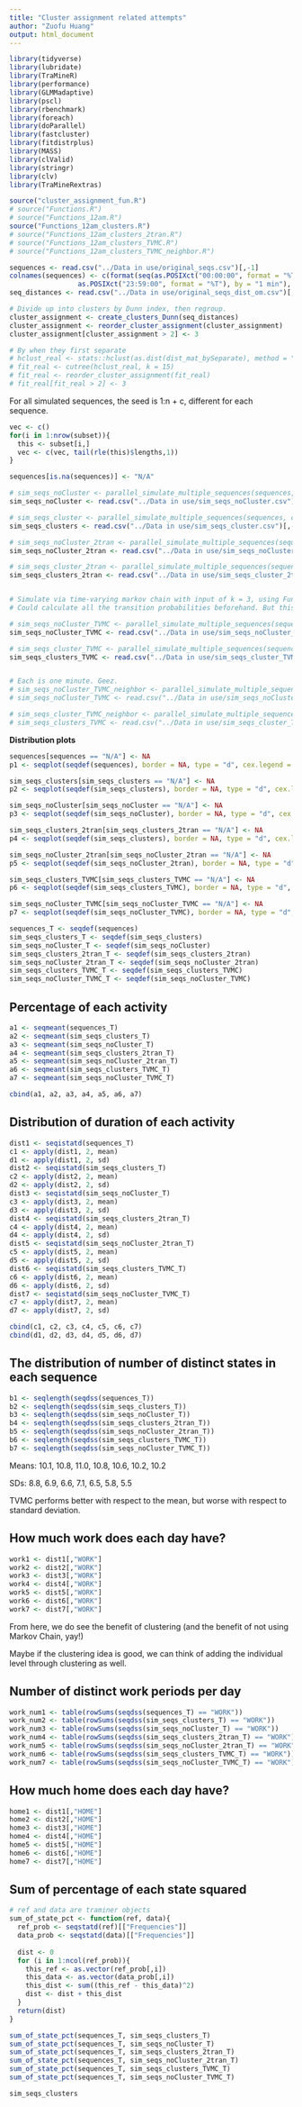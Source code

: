 ```yaml
---
title: "Cluster assignment related attempts"
author: "Zuofu Huang"
output: html_document
---
```


```r
library(tidyverse)
library(lubridate)
library(TraMineR)
library(performance)
library(GLMMadaptive)
library(pscl)
library(rbenchmark)
library(foreach)
library(doParallel)
library(fastcluster)
library(fitdistrplus)
library(MASS)
library(clValid)
library(stringr)
library(clv)
library(TraMineRextras)
```

```r
source("cluster_assignment_fun.R")
# source("Functions.R")
# source("Functions_12am.R")
source("Functions_12am_clusters.R")
# source("Functions_12am_clusters_2tran.R")
# source("Functions_12am_clusters_TVMC.R")
# source("Functions_12am_clusters_TVMC_neighbor.R")
```

```r
sequences <- read.csv("../Data in use/original_seqs.csv")[,-1]
colnames(sequences) <- c(format(seq(as.POSIXct("00:00:00", format = "%T"), 
                 as.POSIXct("23:59:00", format = "%T"), by = "1 min"), "%H:%M"))
seq_distances <- read.csv("../Data in use/original_seqs_dist_om.csv")[,-1]

# Divide up into clusters by Dunn index, then regroup.
cluster_assignment <- create_clusters_Dunn(seq_distances)
cluster_assignment <- reorder_cluster_assignment(cluster_assignment)
cluster_assignment[cluster_assignment > 2] <- 3

# By when they first separate
# hclust_real <- stats::hclust(as.dist(dist_mat_bySeparate), method = "average")
# fit_real <- cutree(hclust_real, k = 15)
# fit_real <- reorder_cluster_assignment(fit_real)
# fit_real[fit_real > 2] <- 3
```

For all simulated sequences, the seed is 1:n + c, different for each sequence.

```r
vec <- c()
for(i in 1:nrow(subset)){
  this <- subset[i,]
  vec <- c(vec, tail(rle(this)$lengths,1))
}
```

```r
sequences[is.na(sequences)] <- "N/A"

# sim_seqs_noCluster <- parallel_simulate_multiple_sequences(sequences, n = 1929, seeds = 1:1929)
sim_seqs_noCluster <- read.csv("../Data in use/sim_seqs_noCluster.csv")[,-1]

# sim_seqs_cluster <- parallel_simulate_multiple_sequences(sequences, cluster_assignment, n = 1929, seeds = 1:1929 + 1929*1)
sim_seqs_clusters <- read.csv("../Data in use/sim_seqs_cluster.csv")[,-1]

# sim_seqs_noCluster_2tran <- parallel_simulate_multiple_sequences(sequences, rep(1,1929), n = 1929, seeds = 1:1929 + 1929*2)
sim_seqs_noCluster_2tran <- read.csv("../Data in use/sim_seqs_noCluster_2tran.csv")[,-1]

# sim_seqs_cluster_2tran <- parallel_simulate_multiple_sequences(sequences, cluster_assignment, n = 1929, seeds = 1:1929 + 1929*3)
sim_seqs_clusters_2tran <- read.csv("../Data in use/sim_seqs_cluster_2tran.csv")[,-1]


# Simulate via time-varying markov chain with input of k = 3, using Functions_12am_clusters_TVMC.R
# Could calculate all the transition probabilities beforehand. But this works pretty fast too...

# sim_seqs_noCluster_TVMC <- parallel_simulate_multiple_sequences(sequences, rep(1, 1929), n = 1929, seeds = 1:1929 + 1929*4)
sim_seqs_noCluster_TVMC <- read.csv("../Data in use/sim_seqs_noCluster_TVMC.csv")[,-1]

# sim_seqs_cluster_TVMC <- parallel_simulate_multiple_sequences(sequences, cluster_assignment, n = 1929, seeds = 1:1929 + 1929*5)
sim_seqs_clusters_TVMC <- read.csv("../Data in use/sim_seqs_cluster_TVMC.csv")[,-1]


# Each is one minute. Geez.
# sim_seqs_noCluster_TVMC_neighbor <- parallel_simulate_multiple_sequences(sequences, rep(1, 1929), n = 1929, seeds = 1:1929 + 1929*6)
# sim_seqs_noCluster_TVMC <- read.csv("../Data in use/sim_seqs_noCluster_TVMC.csv")[,-1]

# sim_seqs_cluster_TVMC_neighbor <- parallel_simulate_multiple_sequences(sequences, cluster_assignment, n = 1929, seeds = 1:1929 + 1929*7)
# sim_seqs_clusters_TVMC <- read.csv("../Data in use/sim_seqs_cluster_TVMC.csv")[,-1]
```


**Distribution plots**

```r
sequences[sequences == "N/A"] <- NA
p1 <- seqplot(seqdef(sequences), border = NA, type = "d", cex.legend = 0.5)

sim_seqs_clusters[sim_seqs_clusters == "N/A"] <- NA
p2 <- seqplot(seqdef(sim_seqs_clusters), border = NA, type = "d", cex.legend = 0.5)

sim_seqs_noCluster[sim_seqs_noCluster == "N/A"] <- NA
p3 <- seqplot(seqdef(sim_seqs_noCluster), border = NA, type = "d", cex.legend = 0.5)

sim_seqs_clusters_2tran[sim_seqs_clusters_2tran == "N/A"] <- NA
p4 <- seqplot(seqdef(sim_seqs_clusters), border = NA, type = "d", cex.legend = 0.5)

sim_seqs_noCluster_2tran[sim_seqs_noCluster_2tran == "N/A"] <- NA
p5 <- seqplot(seqdef(sim_seqs_noCluster_2tran), border = NA, type = "d", cex.legend = 0.5)

sim_seqs_clusters_TVMC[sim_seqs_clusters_TVMC == "N/A"] <- NA
p6 <- seqplot(seqdef(sim_seqs_clusters_TVMC), border = NA, type = "d", cex.legend = 0.5)

sim_seqs_noCluster_TVMC[sim_seqs_noCluster_TVMC == "N/A"] <- NA
p7 <- seqplot(seqdef(sim_seqs_noCluster_TVMC), border = NA, type = "d", cex.legend = 0.5) + scale_color_brewer(palette = "Greens")
```

```r
sequences_T <- seqdef(sequences)
sim_seqs_clusters_T <- seqdef(sim_seqs_clusters)
sim_seqs_noCluster_T <- seqdef(sim_seqs_noCluster)
sim_seqs_clusters_2tran_T <- seqdef(sim_seqs_clusters_2tran)
sim_seqs_noCluster_2tran_T <- seqdef(sim_seqs_noCluster_2tran)
sim_seqs_clusters_TVMC_T <- seqdef(sim_seqs_clusters_TVMC)
sim_seqs_noCluster_TVMC_T <- seqdef(sim_seqs_noCluster_TVMC)
```

## Percentage of each activity

```r
a1 <- seqmeant(sequences_T)
a2 <- seqmeant(sim_seqs_clusters_T)
a3 <- seqmeant(sim_seqs_noCluster_T)
a4 <- seqmeant(sim_seqs_clusters_2tran_T)
a5 <- seqmeant(sim_seqs_noCluster_2tran_T)
a6 <- seqmeant(sim_seqs_clusters_TVMC_T)
a7 <- seqmeant(sim_seqs_noCluster_TVMC_T)

cbind(a1, a2, a3, a4, a5, a6, a7)
```


## Distribution of duration of each activity

```r
dist1 <- seqistatd(sequences_T)
c1 <- apply(dist1, 2, mean)
d1 <- apply(dist1, 2, sd)
dist2 <- seqistatd(sim_seqs_clusters_T)
c2 <- apply(dist2, 2, mean)
d2 <- apply(dist2, 2, sd)
dist3 <- seqistatd(sim_seqs_noCluster_T)
c3 <- apply(dist3, 2, mean)
d3 <- apply(dist3, 2, sd)
dist4 <- seqistatd(sim_seqs_clusters_2tran_T)
c4 <- apply(dist4, 2, mean)
d4 <- apply(dist4, 2, sd)
dist5 <- seqistatd(sim_seqs_noCluster_2tran_T)
c5 <- apply(dist5, 2, mean)
d5 <- apply(dist5, 2, sd)
dist6 <- seqistatd(sim_seqs_clusters_TVMC_T)
c6 <- apply(dist6, 2, mean)
d6 <- apply(dist6, 2, sd)
dist7 <- seqistatd(sim_seqs_noCluster_TVMC_T)
c7 <- apply(dist7, 2, mean)
d7 <- apply(dist7, 2, sd)

cbind(c1, c2, c3, c4, c5, c6, c7)
cbind(d1, d2, d3, d4, d5, d6, d7)
```


## The distribution of number of distinct states in each sequence

```r
b1 <- seqlength(seqdss(sequences_T))
b2 <- seqlength(seqdss(sim_seqs_clusters_T))
b3 <- seqlength(seqdss(sim_seqs_noCluster_T))
b4 <- seqlength(seqdss(sim_seqs_clusters_2tran_T))
b5 <- seqlength(seqdss(sim_seqs_noCluster_2tran_T))
b6 <- seqlength(seqdss(sim_seqs_clusters_TVMC_T))
b7 <- seqlength(seqdss(sim_seqs_noCluster_TVMC_T))
```

Means: 10.1, 10.8, 11.0, 10.8, 10.6, 10.2, 10.2

SDs: 8.8, 6.9, 6.6, 7.1, 6.5, 5.8, 5.5

TVMC performs better with respect to the mean, but worse with respect to standard deviation.


## How much work does each day have?

```r
work1 <- dist1[,"WORK"]
work2 <- dist2[,"WORK"]
work3 <- dist3[,"WORK"]
work4 <- dist4[,"WORK"]
work5 <- dist5[,"WORK"]
work6 <- dist6[,"WORK"]
work7 <- dist7[,"WORK"]
```

From here, we do see the benefit of clustering (and the benefit of not using Markov Chain, yay!)

Maybe if the clustering idea is good, we can think of adding the individual level through clustering as well.


## Number of distinct work periods per day

```r
work_num1 <- table(rowSums(seqdss(sequences_T) == "WORK"))
work_num2 <- table(rowSums(seqdss(sim_seqs_clusters_T) == "WORK"))
work_num3 <- table(rowSums(seqdss(sim_seqs_noCluster_T) == "WORK"))
work_num4 <- table(rowSums(seqdss(sim_seqs_clusters_2tran_T) == "WORK"))
work_num5 <- table(rowSums(seqdss(sim_seqs_noCluster_2tran_T) == "WORK"))
work_num6 <- table(rowSums(seqdss(sim_seqs_clusters_TVMC_T) == "WORK"))
work_num7 <- table(rowSums(seqdss(sim_seqs_noCluster_TVMC_T) == "WORK"))
```


## How much home does each day have?

```r
home1 <- dist1[,"HOME"]
home2 <- dist2[,"HOME"]
home3 <- dist3[,"HOME"]
home4 <- dist4[,"HOME"]
home5 <- dist5[,"HOME"]
home6 <- dist6[,"HOME"]
home7 <- dist7[,"HOME"]
```


## Sum of percentage of each state squared

```r
# ref and data are traminer objects
sum_of_state_pct <- function(ref, data){
  ref_prob <- seqstatd(ref)[["Frequencies"]]
  data_prob <- seqstatd(data)[["Frequencies"]]
  
  dist <- 0
  for (i in 1:ncol(ref_prob)){
    this_ref <- as.vector(ref_prob[,i])
    this_data <- as.vector(data_prob[,i])
    this_dist <- sum((this_ref - this_data)^2)
    dist <- dist + this_dist
  }
  return(dist)
}
```

```r
sum_of_state_pct(sequences_T, sim_seqs_clusters_T)
sum_of_state_pct(sequences_T, sim_seqs_noCluster_T)
sum_of_state_pct(sequences_T, sim_seqs_clusters_2tran_T)
sum_of_state_pct(sequences_T, sim_seqs_noCluster_2tran_T)
sum_of_state_pct(sequences_T, sim_seqs_clusters_TVMC_T)
sum_of_state_pct(sequences_T, sim_seqs_noCluster_TVMC_T)
```







```r
sim_seqs_clusters
```



